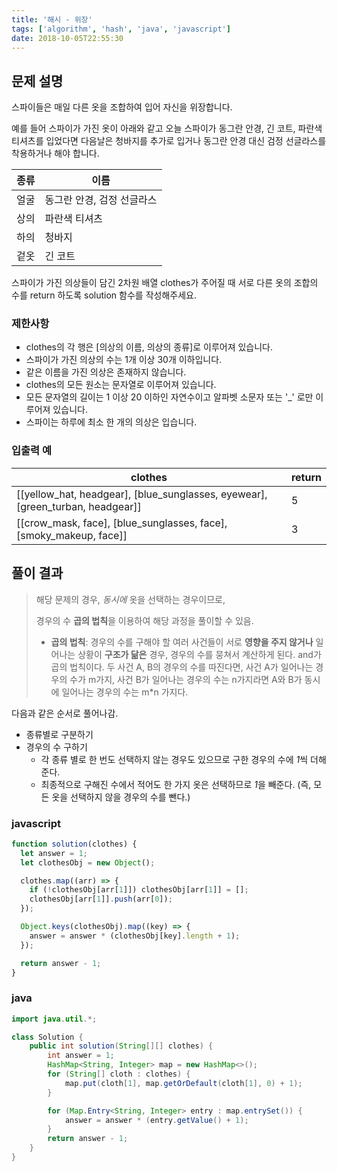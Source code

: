 ```yaml
---
title: '해시 - 위장'
tags: ['algorithm', 'hash', 'java', 'javascript']
date: 2018-10-05T22:55:30
---
```


<!--truncate-->

## 문제 설명

스파이들은 매일 다른 옷을 조합하여 입어 자신을 위장합니다.

예를 들어 스파이가 가진 옷이 아래와 같고 오늘 스파이가 동그란 안경, 긴 코트, 파란색 티셔츠를 입었다면 다음날은 청바지를 추가로 입거나 동그란 안경 대신 검정 선글라스를 착용하거나 해야 합니다.

| 종류 | 이름                       |
| ---- | -------------------------- |
| 얼굴 | 동그란 안경, 검정 선글라스 |
| 상의 | 파란색 티셔츠              |
| 하의 | 청바지                     |
| 겉옷 | 긴 코트                    |

스파이가 가진 의상들이 담긴 2차원 배열 clothes가 주어질 때 서로 다른 옷의 조합의 수를 return 하도록 solution 함수를 작성해주세요.

### 제한사항

- clothes의 각 행은 [의상의 이름, 의상의 종류]로 이루어져 있습니다.
- 스파이가 가진 의상의 수는 1개 이상 30개 이하입니다.
- 같은 이름을 가진 의상은 존재하지 않습니다.
- clothes의 모든 원소는 문자열로 이루어져 있습니다.
- 모든 문자열의 길이는 1 이상 20 이하인 자연수이고 알파벳 소문자 또는 '\_' 로만 이루어져 있습니다.
- 스파이는 하루에 최소 한 개의 의상은 입습니다.

### 입출력 예

| clothes                                                                        | return |
| ------------------------------------------------------------------------------ | ------ |
| [[yellow_hat, headgear], [blue_sunglasses, eyewear], [green_turban, headgear]] | 5      |
| [[crow_mask, face], [blue_sunglasses, face], [smoky_makeup, face]]             | 3      |

## 풀이 결과

> 해당 문제의 경우, _동시에_ 옷을 선택하는 경우이므로,
>
> 경우의 수 **곱의 법칙**을 이용하여 해당 과정을 풀이할 수 있음.
>
> - **곱의 법칙**: 경우의 수를 구해야 할 여러 사건들이 서로 **영향을 주지 않거나** 일어나는 상황이 **구조가 닮은** 경우, 경우의 수를 뭉쳐서 계산하게 된다. and가 곱의 법칙이다.
>   두 사건 A, B의 경우의 수를 따진다면, 사건 A가 일어나는 경우의 수가 m가지, 사건 B가 일어나는 경우의 수는 n가지라면 A와 B가 동시에 일어나는 경우의 수는 m\*n 가지다.

다음과 같은 순서로 풀어나감.

- 종류별로 구분하기
- 경우의 수 구하기
  - 각 종류 별로 한 번도 선택하지 않는 경우도 있으므로 구한 경우의 수에 *1*씩 더해준다.
  - 최종적으로 구해진 수에서 적어도 한 가지 옷은 선택하므로 *1*을 빼준다. (즉, 모든 옷을 선택하지 않을 경우의 수를 뺀다.)

### javascript

```javascript
function solution(clothes) {
  let answer = 1;
  let clothesObj = new Object();

  clothes.map((arr) => {
    if (!clothesObj[arr[1]]) clothesObj[arr[1]] = [];
    clothesObj[arr[1]].push(arr[0]);
  });

  Object.keys(clothesObj).map((key) => {
    answer = answer * (clothesObj[key].length + 1);
  });

  return answer - 1;
}
```

### java

```java
import java.util.*;

class Solution {
    public int solution(String[][] clothes) {
        int answer = 1;
        HashMap<String, Integer> map = new HashMap<>();
        for (String[] cloth : clothes) {
            map.put(cloth[1], map.getOrDefault(cloth[1], 0) + 1);
        }

        for (Map.Entry<String, Integer> entry : map.entrySet()) {
            answer = answer * (entry.getValue() + 1);
        }
        return answer - 1;
    }
}
```
